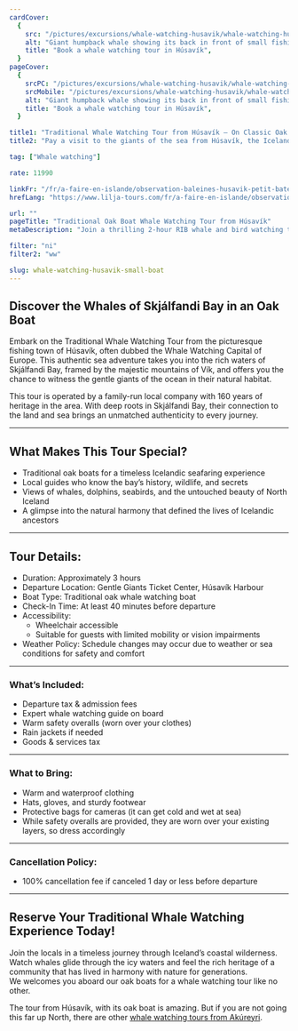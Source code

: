 ```yaml
---
cardCover:
  {
    src: "/pictures/excursions/whale-watching-husavik/whale-watching-husavik-card.webp",
    alt: "Giant humpback whale showing its back in front of small fishing boat",
    title: "Book a whale watching tour in Húsavík",
  }
pageCover:
  {
    srcPC: "/pictures/excursions/whale-watching-husavik/whale-watching-husavik-header-pc.webp",
    srcMobile: "/pictures/excursions/whale-watching-husavik/whale-watching-husavik-header-mobile.webp",
    alt: "Giant humpback whale showing its back in front of small fishing boat",
    title: "Book a whale watching tour in Húsavík",
  }

title1: "Traditional Whale Watching Tour from Húsavík – On Classic Oak Boats"
title2: "Pay a visit to the giants of the sea from Húsavík, the Icelandic capital of Whale Watching"

tag: ["Whale watching"]

rate: 11990

linkFr: "/fr/a-faire-en-islande/observation-baleines-husavik-petit-bateau"
hrefLang: "https://www.lilja-tours.com/fr/a-faire-en-islande/observation-baleines-husavik-petit-bateau"

url: ""
pageTitle: "Traditional Oak Boat Whale Watching Tour from Húsavík"
metaDescription: "Join a thrilling 2-hour RIB whale and bird watching tour in Eyjafjörður from Akureyri. Small groups, expert guides, and unforgettable wildlife encounters."

filter: "ni"
filter2: "ww"

slug: whale-watching-husavik-small-boat
---
```


## Discover the Whales of Skjálfandi Bay in an Oak Boat

Embark on the Traditional Whale Watching Tour from the picturesque fishing town of Húsavík, often dubbed the Whale Watching Capital of Europe. This authentic sea adventure takes you into the rich waters of Skjálfandi Bay, framed by the majestic mountains of Vík, and offers you the chance to witness the gentle giants of the ocean in their natural habitat.

This tour is operated by a family-run local company with 160 years of heritage in the area. With deep roots in Skjálfandi Bay, their connection to the land and sea brings an unmatched authenticity to every journey.

---

## What Makes This Tour Special?

- Traditional oak boats for a timeless Icelandic seafaring experience
- Local guides who know the bay’s history, wildlife, and secrets
- Views of whales, dolphins, seabirds, and the untouched beauty of North Iceland
- A glimpse into the natural harmony that defined the lives of Icelandic ancestors

---

## Tour Details:

- Duration: Approximately 3 hours
- Departure Location: Gentle Giants Ticket Center, Húsavík Harbour
- Boat Type: Traditional oak whale watching boat
- Check-In Time: At least 40 minutes before departure
- Accessibility:
  - Wheelchair accessible
  - Suitable for guests with limited mobility or vision impairments
- Weather Policy: Schedule changes may occur due to weather or sea conditions for safety and comfort

---

### What’s Included:

- Departure tax & admission fees
- Expert whale watching guide on board
- Warm safety overalls (worn over your clothes)
- Rain jackets if needed
- Goods & services tax

---

### What to Bring:

- Warm and waterproof clothing
- Hats, gloves, and sturdy footwear
- Protective bags for cameras (it can get cold and wet at sea)
- While safety overalls are provided, they are worn over your existing layers, so dress accordingly

---

### Cancellation Policy:

- 100% cancellation fee if canceled 1 day or less before departure

---

## Reserve Your Traditional Whale Watching Experience Today!

Join the locals in a timeless journey through Iceland’s coastal wilderness. Watch whales glide through the icy waters and feel the rich heritage of a community that has lived in harmony with nature for generations.  
We welcomes you aboard our oak boats for a whale watching tour like no other.

<script
  type="text/javascript"
  src="https://widgets.bokun.io/assets/javascripts/apps/build/BokunWidgetsLoader.js?bookingChannelUUID=97236c68-b945-4a96-8587-660bdc4c45fd"
  async
></script>

<div
  class="bokunWidget"
  data-src="https://widgets.bokun.io/online-sales/97236c68-b945-4a96-8587-660bdc4c45fd/experience-calendar/575"
></div>

The tour from Húsavík, with its oak boat is amazing. But if you are not going this far up North, there are other <a href="/things-to-do-iceland/whale-watching-akureyri/" title="Whale watching from Akureyri">whale watching tours from Akúreyri</a>.
